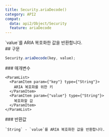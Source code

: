 ```yaml
---
title: Security.ariaDecode()
category: API2
compat:
  data: api2/Object/Security
  feature: ariaDecode
---
```


<Section>
  `value`를 ARIA 복호화한 값을 반환합니다.
</Section>
<Section>
  ## 구문

  ~~~js
  Security.ariaDecode(key, value);
  ~~~

  <Section>
    ### 매개변수

    <ParamList>
      <ParamItem param={"key"} type={"String"}>
        ARIA 복호화를 위한 키
      </ParamItem>
      <ParamItem param={"value"} type={"String"}>
        복호화할 값
      </ParamItem>
    </ParamList>
  </Section>
  <Section>
    ### 반환값

    `String` - `value`를 ARIA 복호화한 값을 반환합니다.
  </Section>
</Section>